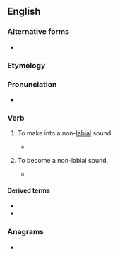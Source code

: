 ==English==

===Alternative forms===
* {{l|en|delabialise}}

===Etymology===
{{prefix|en|de|labialize}}

===Pronunciation===
* {{a|UK}} {{IPA|en|/diːˈleɪbɪəlaɪz/}}

===Verb===
{{en-verb}}

# {{lb|en|transitive|phonetics|phonology}} To make into a non-[[labial]] sound.
#* {{quote-text|en|year=1884|author={{w|Henry Sweet}}|title=First Middle English Primer|page=5|passage=the resulting labial vowels were soon '''delabialized''' into ''e'' and ''ē''.}}
# {{lb|en|intransitive|phonetics|phonology}} To become a non-labial sound.
#* {{quote-text|en|year=1981|author=Charles Stephen Bird|title=The Dialects of Mandekan|page=170|passage=/gw/ may '''delabialize''' to /g/.}}

====Derived terms====
* {{l|en|delabialization}}
* {{l|en|delabialized}}

===Anagrams===
* {{anagrams|en|a=aabdeeiillz|idealizable}}